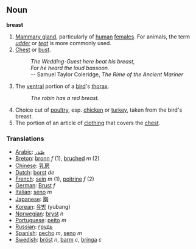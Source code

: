 == Noun ==

'''breast'''

# [[Mammary gland]], particularly of [[human]] [[female]]s.  For animals, the term ''[[udder]]'' or ''[[teat]]'' is more commonly used.
# [[Chest]] or [[bust]].
#: ''The Wedding-Guest here beat his breast,''
#: ''For he heard the loud bassoon.''
#: -- Samuel Taylor Coleridge, ''The Rime of the Ancient Mariner''
#The [[ventral]] portion of a [[bird]]'s [[thorax]].
#: ''The robin has a red breast.''
# Choice cut of [[poultry]], esp. [[chicken]] or [[turkey]], taken from the bird's breast.
# The portion of an article of [[clothing]] that covers the [[chest]].

=== Translations ===
*[[Arabic]]: [[صّدر]]
*[[Breton]]: [[bronn]] ''f'' (1), [[bruched]] ''m'' (2)
*[[Chinese]]: [[乳房]]
*[[Dutch]]: [[borst]] ''de''
*[[French]]: [[sein]] ''m'' (1), [[poitrine]] ''f'' (2)
*[[German]]: [[Brust]] ''f''
*[[Italian]]: [[seno]] ''m''
*[[Japanese]]: [[胸]] 
*[[Korean]]: [[유방]] (yubang)
*[[Norwegian]]: [[bryst]] ''n''
*[[Portuguese]]: [[peito]] ''m''
*[[Russian]]: [[грудь]]
*[[Spanish]]: [[pecho]] ''m'', [[seno]] ''m''
*[[Swedish]]: [[bröst]] ''n'', [[barm]] ''c'', [[bringa]] ''c''